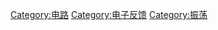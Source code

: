 {{Commonscat|Oscillators}}

[[Category:电路|Category:电路]]
[[Category:电子反馈|Category:电子反馈]]
[[Category:振荡|Category:振荡]]